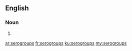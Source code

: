 ==English==

===Noun===
{{head|en|plural}}

# {{plural of|serogroup|lang=en|nocat=1}}

[[ar:serogroups]]
[[fr:serogroups]]
[[ku:serogroups]]
[[my:serogroups]]